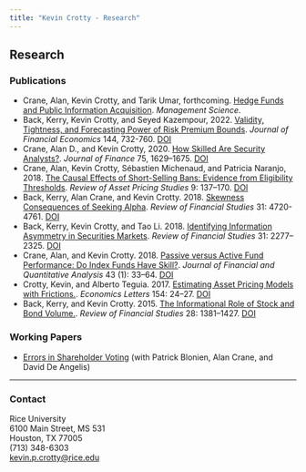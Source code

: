 ```yaml
---
title: "Kevin Crotty - Research"
---
```


## Research

### Publications

- Crane, Alan, Kevin Crotty, and Tarik Umar, forthcoming.  [Hedge Funds and Public Information Acquisition](https://papers.ssrn.com/sol3/papers.cfm?abstract_id=3127825). *Management Science*. <br>
- Back, Kerry, Kevin Crotty, and Seyed Kazempour, 2022. [Validity, Tightness, and Forecasting Power of Risk Premium Bounds](https://papers.ssrn.com/sol3/papers.cfm?abstract_id=3704908). *Journal of Financial Economics* 144, 732-760.  [DOI](https://doi.org/10.1016/j.jfineco.2022.02.003)
- Crane, Alan D., and Kevin Crotty, 2020. [How Skilled Are Security Analysts?](https://papers.ssrn.com/sol3/papers.cfm?abstract_id=3147238). *Journal of Finance* 75, 1629–1675. [DOI](https://onlinelibrary.wiley.com/doi/10.1111/jofi.12890)
- Crane, Alan, Kevin Crotty, Sébastien Michenaud, and Patricia Naranjo, 2018. [The Causal Effects of Short-Selling Bans: Evidence from Eligibility Thresholds](https://papers.ssrn.com/sol3/papers.cfm?abstract_id=2598142). *Review of Asset Pricing Studies* 9: 137–170. [DOI](https://doi.org/10.1093/rapstu/ray004)
- Back, Kerry, Alan Crane, and Kevin Crotty. 2018. [Skewness Consequences of Seeking Alpha](https://papers.ssrn.com/sol3/papers.cfm?abstract_id=2625788). *Review of Financial Studies* 31: 4720-4761. [DOI](https://doi-org.ezproxy.rice.edu/10.1093/rfs/hhy029)
- Back, Kerry, Kevin Crotty, and Tao Li. 2018. [Identifying Information Asymmetry in Securities Markets](https://papers.ssrn.com/sol3/papers.cfm?abstract_id=2565216). *Review of Financial Studies* 31: 2277–2325. [DOI](https://doi.org/10.1093/rfs/hhx133)
- Crane, Alan, and Kevin Crotty. 2018. [Passive versus Active Fund Performance: Do Index Funds Have Skill?](https://papers.ssrn.com/sol3/papers.cfm?abstract_id=2467102). *Journal of Financial and Quantitative Analysis* 43 (1): 33–64. [DOI](https://www.cambridge.org/core/journals/journal-of-financial-and-quantitative-analysis/article/passive-versus-active-fund-performance-do-index-funds-have-skill/F025DBD6823F2948F6119050E95DA457/share/5e176cf9a2ce3e6ae0280a1a0c27decbcce49c29)
- Crotty, Kevin, and Alberto Teguia. 2017. [Estimating Asset Pricing Models with Frictions.](https://doi.org/10.1016/j.econlet.2017.02.016). *Economics Letters* 154: 24–27. [DOI](https://doi.org/10.1016/j.econlet.2017.02.016)
- Back, Kerry, and Kevin Crotty. 2015. [The Informational Role of Stock and Bond Volume.](https://papers.ssrn.com/sol3/papers.cfm?abstract_id=2220835). *Review of Financial Studies* 28: 1381–1427. [DOI](https://doi.org/10.1093/rfs/hhu094)


### Working Papers

- [Errors in Shareholder Voting](http://papers.ssrn.com/sol3/papers.cfm?abstract_id=3945818) (with Patrick Blonien, Alan Crane, and David De Angelis)

<hr>

### Contact

Rice University <br>
6100 Main Street, MS 531  <br>
Houston, TX 77005  <br>
(713) 348-6303  <br>
<a href="mailto:kevin.p.crotty@rice.edu">kevin.p.crotty@rice.edu</a>